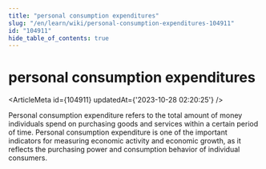```yaml
---
title: "personal consumption expenditures"
slug: "/en/learn/wiki/personal-consumption-expenditures-104911"
id: "104911"
hide_table_of_contents: true
---
```



# personal consumption expenditures

<ArticleMeta id={104911} updatedAt={'2023-10-28 02:20:25'} />
<div className='border-solid border-b border-t-0 my-4 border-[var(--ifm-color-gray-300)]' />

Personal consumption expenditure refers to the total amount of money individuals spend on purchasing goods and services within a certain period of time. Personal consumption expenditure is one of the important indicators for measuring economic activity and economic growth, as it reflects the purchasing power and consumption behavior of individual consumers.
